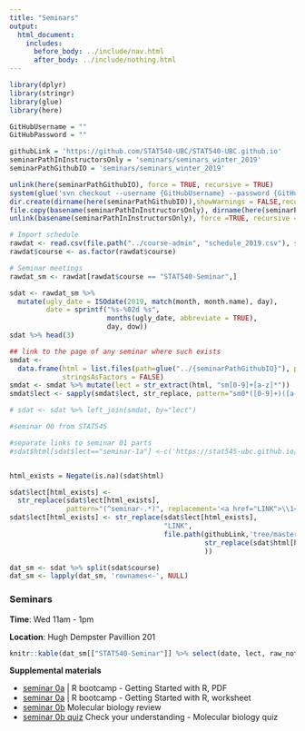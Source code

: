 ```yaml
---
title: "Seminars"
output:
  html_document:
    includes:
      before_body: ../include/nav.html
      after_body: ../include/nothing.html
---
```



```r
library(dplyr)
library(stringr)
library(glue)
library(here)
```

```r
GitHubUsername = ""
GitHubPassword = ""

githubLink = 'https://github.com/STAT540-UBC/STAT540-UBC.github.io'
seminarPathInInstructorsOnly = 'seminars/seminars_winter_2019'
seminarPathGithubIO = 'seminars/seminars_winter_2019'

unlink(here(seminarPathGithubIO), force = TRUE, recursive = TRUE)
system(glue('svn checkout --username {GitHubUsername} --password {GitHubPassword} https://github.com/STAT540-UBC/STAT540-instructors-only/trunk/{seminarPathInInstructorsOnly}'))
dir.create(dirname(here(seminarPathGithubIO)),showWarnings = FALSE,recursive = TRUE)
file.copy(basename(seminarPathInInstructorsOnly), dirname(here(seminarPathGithubIO)),recursive = TRUE)
unlink(basename(seminarPathInInstructorsOnly), force =TRUE, recursive = TRUE)

# Import schedule
rawdat <- read.csv(file.path("../course-admin", "schedule_2019.csv"), stringsAsFactors = FALSE, colClasses = list(course = 'factor', dow = 'factor'))
rawdat$course <- as.factor(rawdat$course)

# Seminar meetings 
rawdat_sm <- rawdat[rawdat$course == "STAT540-Seminar",]

sdat <- rawdat_sm %>%
  mutate(ugly_date = ISOdate(2019, match(month, month.name), day),
         date = sprintf("%s-%02d %s",
                        months(ugly_date, abbreviate = TRUE),
                        day, dow))
sdat %>% head(3)

## link to the page of any seminar where such exists
smdat <-
  data.frame(html = list.files(path=glue("../{seminarPathGithubIO}"), pattern = '^sm.*(\\.md)$', full.names=TRUE,recursive = TRUE),
             stringsAsFactors = FALSE)
smdat <- smdat %>% mutate(lect = str_extract(html, "sm[0-9]+[a-z]*"))
smdat$lect <- sapply(smdat$lect, str_replace, pattern="sm0*([0-9]+)([a-z]*)", replacement="seminar-\\1\\2")

# sdat <- sdat %>% left_join(smdat, by="lect")

#seminar 00 from STAT545

#separate links to seminar 01 parts
#sdat$html[sdat$lect=="seminar-1a"] <-c('https://stat545-ubc.github.io/git01_git-install.html')


html_exists = Negate(is.na)(sdat$html)

sdat$lect[html_exists] <-
  str_replace(sdat$lect[html_exists],
              pattern="(^seminar-.*)", replacement='<a href="LINK">\\1</a>')
sdat$lect[html_exists] <- str_replace(sdat$lect[html_exists], 
                                      "LINK", 
                                      file.path(githubLink,'tree/master',
                                                str_replace(sdat$html[html_exists],'\\.\\.','')
                                                ))

dat_sm <- sdat %>% split(sdat$course)
dat_sm <- lapply(dat_sm, 'rownames<-', NULL)
```


<!-- unholy hack to make following two tables less wide and the same wide -->
<style type="text/css">
table {
   max-width: 70%;
}
</style>

### Seminars

**Time**: Wed 11am - 1pm

**Location**: Hugh Dempster Pavillion 201

```r
knitr::kable(dat_sm[["STAT540-Seminar"]] %>% select(date, lect, raw_notes, instructor))
```

**Supplemental materials** 

  * [seminar 0a](https://github.com/STAT540-UBC/STAT540-UBC.github.io/blob/master/seminars/seminars_winter_2017/seminar0a/getting_started_with_R.pdf) | R bootcamp -  Getting Started with R, PDF
  * [seminar 0a](https://github.com/STAT540-UBC/STAT540-UBC.github.io/blob/master/seminars/seminars_winter_2017/seminar0a/Seminar%200a%20-%20Getting%20Started.docx) | R bootcamp - Getting Started with R, worksheet
  * [seminar 0b](https://github.com/STAT540-UBC/STAT540-UBC.github.io/blob/master/seminars/seminars_winter_2017/seminar0b/seminar0b.html) Molecular biology review
  * [seminar 0b quiz](https://docs.google.com/forms/d/e/1FAIpQLScPUIQ5XsoXXf2vUULoFxPWHtsqyZDzZ39yhfmRGux-gSDQkg/viewform) Check your understanding - Molecular biology quiz

